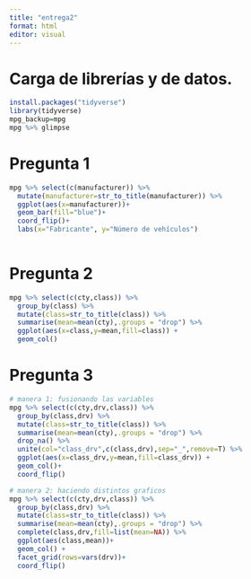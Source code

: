```yaml
---
title: "entrega2"
format: html
editor: visual
---
```


# Carga de librerías y de datos.

```r
install.packages("tidyverse")
library(tidyverse)
mpg_backup=mpg
mpg %>% glimpse
```

# Pregunta 1

```r
mpg %>% select(c(manufacturer)) %>%
  mutate(manufacturer=str_to_title(manufacturer)) %>% 
  ggplot(aes(x=manufacturer))+
  geom_bar(fill="blue")+
  coord_flip()+
  labs(x="Fabricante", y="Número de vehículos")
  
```

# Pregunta 2

```r
mpg %>% select(c(cty,class)) %>% 
  group_by(class) %>%
  mutate(class=str_to_title(class)) %>% 
  summarise(mean=mean(cty),.groups = "drop") %>% 
  ggplot(aes(x=class,y=mean,fill=class)) +
  geom_col()
```

# Pregunta 3

```r
# manera 1: fusionando las variables
mpg %>% select(c(cty,drv,class)) %>% 
  group_by(class,drv) %>%
  mutate(class=str_to_title(class)) %>% 
  summarise(mean=mean(cty),.groups = "drop") %>% 
  drop_na() %>% 
  unite(col="class_drv",c(class,drv),sep="_",remove=T) %>% 
  ggplot(aes(x=class_drv,y=mean,fill=class_drv)) +
  geom_col()+
  coord_flip()
```

```r
# manera 2: haciendo distintos graficos
mpg %>% select(c(cty,drv,class)) %>% 
  group_by(class,drv) %>%
  mutate(class=str_to_title(class)) %>% 
  summarise(mean=mean(cty),.groups = "drop") %>% 
  complete(class,drv,fill=list(mean=NA)) %>% 
  ggplot(aes(class,mean))+
  geom_col() +
  facet_grid(rows=vars(drv))+
  coord_flip()
  
```
